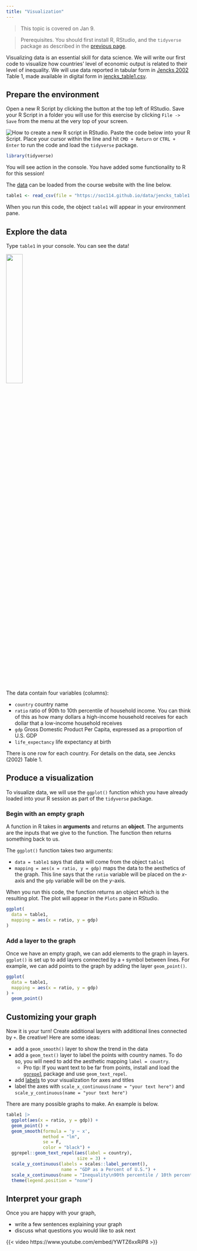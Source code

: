 ```yaml
---
title: "Visualization"
---
```


> This topic is covered on Jan 9.

> Prerequisites. You should first install R, RStudio, and the `tidyverse` package as described in the [previous page](topics/r_basics).

Visualizing data is an essential skill for data science. We will write our first code to visualize how countries' level of economic output is related to their level of inequality. We will use data reported in tabular form in [Jencks 2002](https://www.jstor.org/stable/20027737) Table 1, made available in digital form in [jencks_table1.csv](../data/jencks_table1.csv).

## Prepare the environment

Open a new R Script by clicking the button at the top left of RStudio. Save your R Script in a folder you will use for this exercise by clicking `File -> Save` from the menu at the very top of your screen.

![How to create a new R script in RStudio.](../assets/r_script_screenshot.png)
Paste the code below into your R Script. Place your cursor within the line and hit `CMD + Return` or `CTRL + Enter` to run the code and load the `tidyverse` package.

```r
library(tidyverse)
```

You will see action in the console. You have added some functionality to R for this session!

The [data](../data/jencks_table1.csv) can be loaded from the course website with the line below.

```r
table1 <- read_csv(file = "https://soc114.github.io/data/jencks_table1.csv")
```

When you run this code, the object `table1` will appear in your environment pane.

## Explore the data

Type `table1` in your console. You can see the data!

![](../assets/data_screenshot.png){width=30%}

The data contain four variables (columns):

- `country` country name
- `ratio` ratio of 90th to 10th percentile of household income. You can think of this as how many dollars a high-income household receives for each dollar that a low-income household receives
- `gdp` Gross Domestic Product Per Capita, expressed as a proportion of U.S. GDP
- `life_expectancy` life expectancy at birth

There is one row for each country. For details on the data, see Jencks (2002) Table 1.

## Produce a visualization

To visualize data, we will use the `ggplot()` function which you have already loaded into your R session as part of the `tidyverse` package.

### Begin with an empty graph

A function in R takes in **arguments** and returns an **object**. The arguments are the inputs that we give to the function. The function then returns something back to us.

The `ggplot()` function takes two arguments:

* `data = table1` says that data will come from the object `table1`
* `mapping = aes(x = ratio, y = gdp)` maps the data to the aesthetics of the graph. This line says that the `ratio` variable will be placed on the $x$-axis and the `gdp` variable will be on the $y$-axis.

When you run this code, the function returns an object which is the resulting plot. The plot will appear in the `Plots` pane in RStudio.

```r
ggplot(
  data = table1,
  mapping = aes(x = ratio, y = gdp)
)
```

### Add a layer to the graph

Once we have an empty graph, we can add elements to the graph in layers. `ggplot()` is set up to add layers connected by a `+` symbol between lines. For example, we can add points to the graph by adding the layer `geom_point()`.

```r
ggplot(
  data = table1,
  mapping = aes(x = ratio, y = gdp)
) +
  geom_point()
```

## Customizing your graph

Now it is your turn! Create additional layers with additional lines connected by `+`. Be creative! Here are some ideas:

* add a `geom_smooth()` layer to show the trend in the data
* add a `geom_text()` layer to label the points with country names. To do so, you will need to add the aesthetic mapping `label = country`.
     * Pro tip: If you want text to be far from points, install and load the [`ggrepel`](https://ggrepel.slowkow.com/) package and use `geom_text_repel`.
* add [labels](https://ggplot2.tidyverse.org/reference/labs.html) to your visualization for axes and titles
* label the axes with `scale_x_continuous(name = "your text here")` and `scale_y_continuous(name = "your text here")`

There are many possible graphs to make. An example is below.

```r
table1 |>
  ggplot(aes(x = ratio, y = gdp)) +
  geom_point() +
  geom_smooth(formula = 'y ~ x',
              method = "lm", 
              se = F, 
              color = "black") +
  ggrepel::geom_text_repel(aes(label = country),
                           size = 3) +
  scale_y_continuous(labels = scales::label_percent(),
                     name = "GDP as a Percent of U.S.") +
  scale_x_continuous(name = "Inequality\n90th percentile / 10th percentile\nof household income") +
  theme(legend.position = "none")
```

## Interpret your graph

Once you are happy with your graph,

- write a few sentences explaining your graph
- discuss what questions you would like to ask next

{{< video https://www.youtube.com/embed/YWTZ6xxRiP8 >}}

